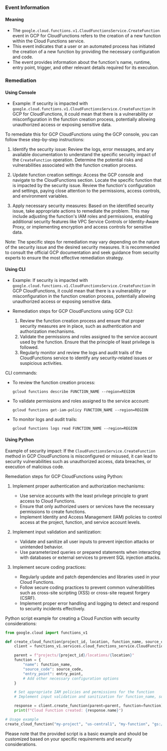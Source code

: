 
### Event Information

#### Meaning

- The `google.cloud.functions.v1.CloudFunctionsService.CreateFunction` event in GCP for CloudFunctions refers to the creation of a new function within the Cloud Functions service.
- This event indicates that a user or an automated process has initiated the creation of a new function by providing the necessary configuration and code.
- The event provides information about the function's name, runtime, entry point, trigger, and other relevant details required for its execution.

### Remediation

#### Using Console

- Example: If security is impacted with `google.cloud.functions.v1.CloudFunctionsService.CreateFunction` in GCP for CloudFunctions, it could mean that there is a vulnerability or misconfiguration in the function creation process, potentially allowing unauthorized access or exposing sensitive data.

To remediate this for GCP CloudFunctions using the GCP console, you can follow these step-by-step instructions:

1. Identify the security issue: Review the logs, error messages, and any available documentation to understand the specific security impact of the `CreateFunction` operation. Determine the potential risks and vulnerabilities associated with the function creation process.

2. Update function creation settings: Access the GCP console and navigate to the CloudFunctions section. Locate the specific function that is impacted by the security issue. Review the function's configuration and settings, paying close attention to the permissions, access controls, and environment variables.

3. Apply necessary security measures: Based on the identified security issue, take appropriate actions to remediate the problem. This may include adjusting the function's IAM roles and permissions, enabling additional security features like VPC Service Controls or Identity-Aware Proxy, or implementing encryption and access controls for sensitive data.

Note: The specific steps for remediation may vary depending on the nature of the security issue and the desired security measures. It is recommended to consult the official GCP documentation and seek guidance from security experts to ensure the most effective remediation strategy.

#### Using CLI

- Example: If security is impacted with `google.cloud.functions.v1.CloudFunctionsService.CreateFunction` in GCP CloudFunctions, it could mean that there is a vulnerability or misconfiguration in the function creation process, potentially allowing unauthorized access or exposing sensitive data.

- Remediation steps for GCP CloudFunctions using GCP CLI:
  1. Review the function creation process and ensure that proper security measures are in place, such as authentication and authorization mechanisms.
  2. Validate the permissions and roles assigned to the service account used by the function. Ensure that the principle of least privilege is followed.
  3. Regularly monitor and review the logs and audit trails of the CloudFunctions service to identify any security-related issues or suspicious activities.

CLI commands:
- To review the function creation process:
  ```
  gcloud functions describe FUNCTION_NAME --region=REGION
  ```

- To validate permissions and roles assigned to the service account:
  ```
  gcloud functions get-iam-policy FUNCTION_NAME --region=REGION
  ```

- To monitor logs and audit trails:
  ```
  gcloud functions logs read FUNCTION_NAME --region=REGION
  ```

#### Using Python

Example of security impact: If the `CloudFunctionsService.CreateFunction` method in GCP CloudFunctions is misconfigured or misused, it can lead to security vulnerabilities such as unauthorized access, data breaches, or execution of malicious code.

Remediation steps for GCP CloudFunctions using Python:

1. Implement proper authentication and authorization mechanisms:
   - Use service accounts with the least privilege principle to grant access to Cloud Functions.
   - Ensure that only authorized users or services have the necessary permissions to create functions.
   - Implement Identity and Access Management (IAM) policies to control access at the project, function, and service account levels.

2. Implement input validation and sanitization:
   - Validate and sanitize all user inputs to prevent injection attacks or unintended behavior.
   - Use parameterized queries or prepared statements when interacting with databases or external services to prevent SQL injection attacks.

3. Implement secure coding practices:
   - Regularly update and patch dependencies and libraries used in your Cloud Functions.
   - Follow secure coding practices to prevent common vulnerabilities such as cross-site scripting (XSS) or cross-site request forgery (CSRF).
   - Implement proper error handling and logging to detect and respond to security incidents effectively.

Python script example for creating a Cloud Function with security considerations:

```python
from google.cloud import functions_v1

def create_cloud_function(project_id, location, function_name, source_code, entry_point):
    client = functions_v1.services.cloud_functions_service.CloudFunctionsServiceClient()

    parent = f"projects/{project_id}/locations/{location}"
    function = {
        "name": function_name,
        "source_code": source_code,
        "entry_point": entry_point,
        # Add other necessary configuration options
    }

    # Set appropriate IAM policies and permissions for the function
    # Implement input validation and sanitization for function_name, source_code, and entry_point

    response = client.create_function(parent=parent, function=function)
    print(f"Cloud Function created: {response.name}")

# Usage example
create_cloud_function("my-project", "us-central1", "my-function", "gs://bucket/function.zip", "my_function_handler")
```

Please note that the provided script is a basic example and should be customized based on your specific requirements and security considerations.


